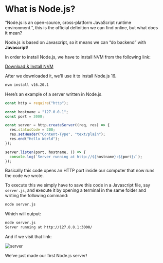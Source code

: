# What is Node.js?

“Node.js is an open-source, cross-platform JavaScript runtime environment.”, this is the official definition we can find online, but what does it mean?

Node.js is based on Javascript, so it means we can “do backend” with **Javascript**!

In order to install Node.js, we have to install NVM from the following link:

[Download & Install NVM](https://www.freecodecamp.org/news/node-version-manager-nvm-install-guide/)

After we downloaded it, we'll use it to install Node.js 16.

```bash
nvm install v16.20.1
```

Here’s an example of a server written in Node.js.

```jsx
const http = require("http");

const hostname = "127.0.0.1";
const port = 3000;

const server = http.createServer((req, res) => {
  res.statusCode = 200;
  res.setHeader("Content-Type", "text/plain");
  res.end("Hello World");
});

server.listen(port, hostname, () => {
  console.log(`Server running at http://${hostname}:${port}/`);
});
```

Basically this code opens an HTTP port inside our computer that now runs the code we wrote.

To execute this we simply have to save this code in a Javascript file, say `server.js`, and execute it by opening a terminal in the same folder and writing the following command:

```bash
node server.js
```

Which will output:

```bash
node server.js
Server running at http://127.0.0.1:3000/
```

And if we visit that link:

![server](../images/server.png)

We’ve just made our first Node.js server!
